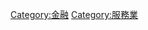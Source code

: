 {{Cat main}}
{{Commonscat|Financial services}}

[[Category:金融|Category:金融]]
[[Category:服務業|Category:服務業]]